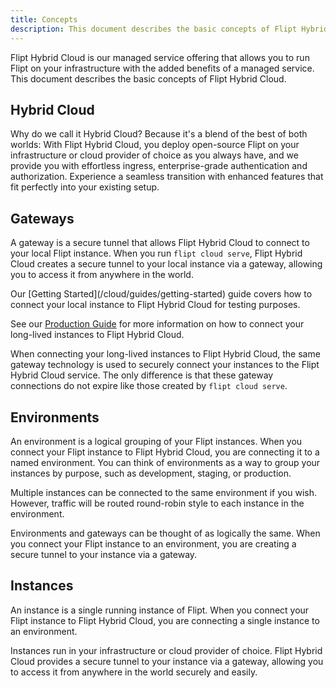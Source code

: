 ```yaml
---
title: Concepts
description: This document describes the basic concepts of Flipt Hybrid Cloud.
---
```


Flipt Hybrid Cloud is our managed service offering that allows you to run Flipt on your infrastructure with the added benefits of a managed service. This document describes the basic concepts of Flipt Hybrid Cloud.

## Hybrid Cloud

Why do we call it Hybrid Cloud? Because it's a blend of the best of both worlds: With Flipt Hybrid Cloud, you deploy open-source Flipt on your infrastructure or cloud provider of choice as you always have, and we provide you with effortless ingress, enterprise-grade authentication and authorization. Experience a seamless transition with enhanced features that fit perfectly into your existing setup.

## Gateways

A gateway is a secure tunnel that allows Flipt Hybrid Cloud to connect to your local Flipt instance. When you run `flipt cloud serve`, Flipt Hybrid Cloud creates a secure tunnel to your local instance via a gateway, allowing you to access it from anywhere in the world.

<Tip>
Our [Getting Started](/cloud/guides/getting-started) guide covers how to connect your local instance to Flipt Hybrid Cloud for testing purposes.

See our [Production Guide](/cloud/guides/production) for more information on how to connect your long-lived instances to Flipt Hybrid Cloud.
</Tip>

When connecting your long-lived instances to Flipt Hybrid Cloud, the same gateway technology is used to securely connect your instances to the Flipt Hybrid Cloud service. The only difference is that these gateway connections do not expire like those created by `flipt cloud serve`.

## Environments

An environment is a logical grouping of your Flipt instances. When you connect your Flipt instance to Flipt Hybrid Cloud, you are connecting it to a named environment. You can think of environments as a way to group your instances by purpose, such as development, staging, or production.

Multiple instances can be connected to the same environment if you wish. However, traffic will be routed round-robin style to each instance in the environment.

Environments and gateways can be thought of as logically the same. When you connect your Flipt instance to an environment, you are creating a secure tunnel to your instance via a gateway.

## Instances

An instance is a single running instance of Flipt. When you connect your Flipt instance to Flipt Hybrid Cloud, you are connecting a single instance to an environment.

Instances run in your infrastructure or cloud provider of choice. Flipt Hybrid Cloud provides a secure tunnel to your instance via a gateway, allowing you to access it from anywhere in the world securely and easily.


